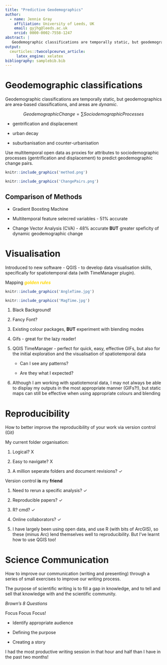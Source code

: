 ```yaml
---
title: "Predictive Geodemographics"
author:
  - name: Jennie Gray
    affiliation: University of Leeds, UK
    email: gyjhg@leeds.ac.uk
    orcid: 0000-0002-7558-1247
abstract: |
   Geodemographic classifications are temporally static, but geodemographics are area-based classifications, and areas are *dynamic*.
output:
  ceurticles::twocolpceurws_article:
     latex_engine: xelatex
bibliography: samplebib.bib
---
```


# Geodemographic classifications 

Geodemographic classifications are temporally static, but geodemographics are area-based classifications, and areas are *dynamic*. 

$$ Geodemographic Change = ∑Sociodemographic Processes$$

- gentrification and displacement

- urban decay

- suburbanisation and counter-urbanisation 

Use multitemporal open data as proxies for attributes to sociodemographic processes (gentrification and displacement) to predict geodemographic change pairs. 

```r
knitr::include_graphics('method.png')
```

```r
knitr::include_graphics('ChangePairs.png')
```

## Comparison of Methods

- Gradient Boosting Machine

- Multitemporal feature selecred variables - 51% accurate

- Change Vector Analysis (CVA) - 48% accurate **BUT** greater speficity of dynamic geodemographic change

# Visualisation

Introduced to new software - QGIS - to develop data visualisation skills, specifically for spatiotemporal data (with TimeManager plugin).  

Mapping <span style="color:gold"> **_golden rules_** </span>

```r
knitr::include_graphics('AngleTime.jpg')
```

```r
knitr::include_graphics('MagTime.jpg')
```

1. Black Background! 

2. Fancy Font?

3. Existing colour packages, **BUT** experiment with blending modes

4. Gifs - great for the lazy reader!  

5. QGIS TimeManager - perfect for quick, easy, effective GIFs, but also for the initial exploration and the visualisation of spatiotemporal data

    - Can I see any patterns?

    - Are they what I expected?

6. Although I am working with spatiotemoral data, I may not always be able to display my outputs in the most appropriate manner (GIFs?!), but static maps can still be effective when using appropriate colours and blending

# Reproducibility

How to better improve the reproducibility of your work via version control (Git)

My current folder organisation:

1. Logical? X

2. Easy to navigate? X

3. A million seperate folders and document revisions? ✓ 

Version control **is** my **friend**

1. Need to rerun a specific analysis? ✓ 

2. Reproducible papers? ✓

3. R? cmd? ✓

4. Online collaborators? ✓ 

5. I have largely been using open data, and use R (with bits of ArcGIS), so these (minus Arc) lend themselves well to reproducibility. But I've learnt how to use QGIS too! 

# Science Communication 

How to improve our communication (writing and presenting) through a series of small exercises to improve our writing process. 

The purpose of scientific writing is to fill a gap in knowledge, and to tell and sell that knowledge with and the scientific community. 

_Brown's 8 Questions_

Focus Focus Focus! 

- Identify appropriate audience

- Defining the purpose

- Creating a story

I had the most productive writing session in that hour and half than I have in the past two months! 

